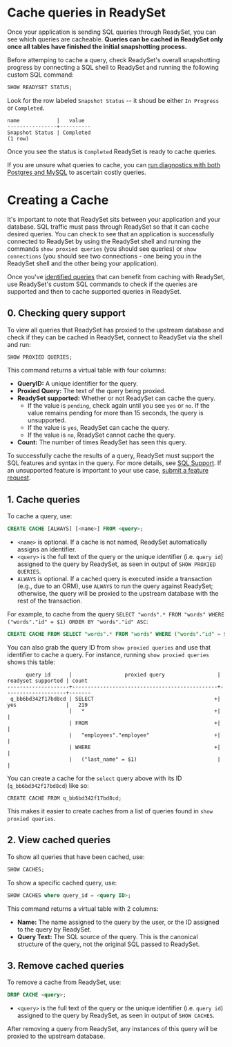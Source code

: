 
# Cache queries in ReadySet

Once your application is sending SQL queries through ReadySet, you can see which queries are cacheable. 
**Queries can be cached in ReadySet only once all tables have finished the initial snapshotting 
process.**

Before attemping to cache a query, check ReadySet's overall snapshotting progress by connecting 
a SQL shell to ReadySet and running the following custom SQL command:

``` sql copy 
SHOW READYSET STATUS;
```

Look for the row labeled `Snapshot Status` -- it shoud be either `In Progress` or `Completed`.

``` {.text .no-copy}
name            |   value
----------------+----------
Snapshot Status | Completed
(1 row)
```

Once you see the status is `Completed` ReadySet is ready to cache queries. 

If you are unsure what queries to cache, you can [run diagnostics with both Postgres and MySQL](/reference/profiling-queries) to ascertain 
costly queries. 

# Creating a Cache 

It's important to note that ReadySet sits between your application and your database. SQL traffic must pass through ReadySet so 
that it can cache desired queries. You can check to see that an application is successfully connected to ReadySet
by using the ReadySet shell and running the commands `show proxied queries` (you should see queries) or `show connections` (you should see two connections - one 
being you in the ReadySet shell and the other being your application). 


Once you've [identified queries](/get-started/cache/profiling-queries) that can benefit from caching with ReadySet, 
use ReadySet's custom SQL commands to check if the queries are supported and then to cache supported queries in ReadySet.

## 0. Checking query support
To view all queries that ReadySet has proxied to the upstream database and check if they can be cached in ReadySet, 
connect to ReadySet via the shell and run:

```sql copy 
SHOW PROXIED QUERIES;
```

This command returns a virtual table with four columns:

- **QueryID:** A unique identifier for the query.
- **Proxied Query:** The text of the query being proxied.
- **ReadySet supported:** Whether or not ReadySet can cache the query.
  - If the value is `pending`, check again until you see `yes` or `no`.  If the value remains pending for more than 15 seconds, the query is unsupported.
  - If the value is `yes`, ReadySet can cache the query.
  - If the value is `no`, ReadySet cannot cache the query.
- **Count:** The number of times ReadySet has seen this query.


<Callout type="info">To successfully cache the results of a query, ReadySet must support the SQL features and syntax in the query. For more details, see [SQL Support](/reference/features/supported-data-types). ​If an unsupported feature is important to your use case, [submit a feature request](https://github.com/readysettech/readyset/issues/new/choose).</Callout>

## 1. Cache queries
To cache a query, use:

```sql copy 
CREATE CACHE [ALWAYS] [<name>] FROM <query>;
```
- `<name>` is optional. If a cache is not named, ReadySet automatically assigns an identifier.
- `<query>` is the full text of the query or the unique identifier (i.e. `query id`) assigned to the query by ReadySet, as seen in output of `SHOW PROXIED QUERIES`.
- `ALWAYS` is optional. If a cached query is executed inside a transaction (e.g., due to an ORM), use `ALWAYS` to run the query against ReadySet; otherwise, the query will be proxied to the upstream database with the rest of the transaction.


For example, to cache from the query `SELECT "words".* FROM "words" WHERE ("words"."id" = $1) ORDER BY "words"."id" ASC`:

```sql copy 
CREATE CACHE FROM SELECT "words".* FROM "words" WHERE ("words"."id" = $1) ORDER BY "words"."id" ASC;
```
You can also grab the query ID from `show proxied queries` and use that identifier to cache a query. 
For instance, running `show proxied queries` shows this table:

```
      query id      |                 proxied query                 | readyset supported | count
--------------------+-----------------------------------------------+--------------------+-------
 q_bb6bd342f17bd8cd | SELECT                                       +| yes                |   219
                    |   *                                          +|                    |
                    | FROM                                         +|                    |
                    |   "employees"."employee"                     +|                    |
                    | WHERE                                        +|                    |
                    |   ("last_name" = $1)                          |                    |
```

You can create a cache for the `select` query above with its ID (`q_bb6bd342f17bd8cd`) like so:

```
CREATE CACHE FROM q_bb6bd342f17bd8cd;
```
This makes it easier to create caches from a list of queries found in `show proxied queries`. 

## 2. View cached queries
To show all queries that have been cached, use:

```sql copy 
SHOW CACHES;
```

To show a specific cached query, use:

```sql copy 
SHOW CACHES where query_id = <query ID>;
```
This command returns a virtual table with 2 columns:

- **Name:** The name assigned to the query by the user, or the ID assigned to the query by ReadySet.
- **Query Text:** The SQL source of the query. This is the canonical structure of the query, not the original SQL passed to ReadySet.

## 3. Remove cached queries
To remove a cache from ReadySet, use:

```sql copy 
DROP CACHE <query>;
```
- `<query>` is the full text of the query or the unique identifier (i.e. `query id`) assigned to the query by ReadySet, as seen in output of `SHOW CACHES`.


After removing a query from ReadySet, any instances of this query will be proxied to the upstream database.
